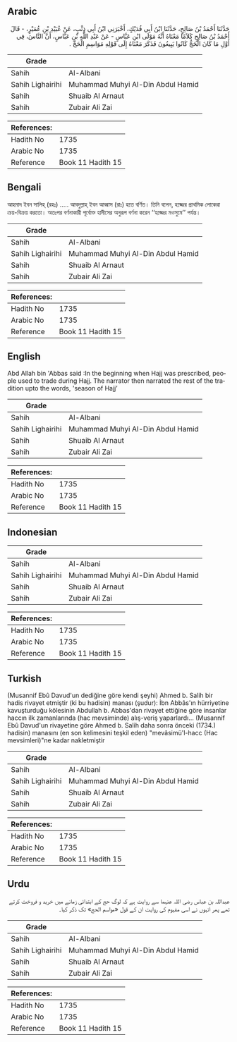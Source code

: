 ## Arabic


<div dir="rtl" lang="ar" style={{fontSize:'larger',backgroundColor:'#f8f9fa',padding:20}}>
حَدَّثَنَا أَحْمَدُ بْنُ صَالِحٍ، حَدَّثَنَا ابْنُ أَبِي فُدَيْكٍ، أَخْبَرَنِي ابْنُ أَبِي ذِئْبٍ، عَنْ عُبَيْدِ بْنِ عُمَيْرٍ، - قَالَ أَحْمَدُ بْنُ صَالِحٍ كَلاَمًا مَعْنَاهُ أَنَّهُ مَوْلَى ابْنِ عَبَّاسٍ - عَنْ عَبْدِ اللَّهِ بْنِ عَبَّاسٍ، أَنَّ النَّاسَ، فِي أَوَّلِ مَا كَانَ الْحَجُّ كَانُوا يَبِيعُونَ فَذَكَرَ مَعْنَاهُ إِلَى قَوْلِهِ مَوَاسِمِ الْحَجِّ ‏.‏
</div>
<div style={{backgroundColor:'#f8f9fa',padding:20, marginBottom: 10}}><table> <thead> <tr> <th>Grade</th> <th></th> </tr> </thead> <tbody> <tr><td>Sahih</td><td>Al-Albani</td></tr><tr><td>Sahih Lighairihi</td><td>Muhammad Muhyi Al-Din Abdul Hamid</td></tr><tr><td>Sahih</td><td>Shuaib Al Arnaut</td></tr><tr><td>Sahih</td><td>Zubair Ali Zai</td></tr></tbody></table><table> <thead> <tr> <th>References:</th> <th></th> </tr> </thead> <tbody><tr><td>Hadith No</td><td>1735</td></tr><tr><td>Arabic No</td><td>1735</td></tr><tr><td>Reference</td><td>Book 11 Hadith 15</td></tr></tbody></table></div>

## Bengali


<div dir="ltr" lang="bn" style={{fontSize:'larger',backgroundColor:'#f8f9fa',padding:20}}>
আহমাদ ইবন সালিহ্ (রহঃ) ..... আবদুল্লাহ্ ইবন আব্বাস (রাঃ) হতে বর্ণিত। তিনি বলেন, হজ্জের প্রাথমিক লোকেরা ক্রয়-বিক্রয় করতো। অতঃপর বর্ণনাকারী পূর্বোক্ত হাদীসের অনুরূপ বর্ণনা করেন ‘‘হজ্জের মওসুমে’’ পর্যন্ত।
</div>
<div style={{backgroundColor:'#f8f9fa',padding:20, marginBottom: 10}}><table> <thead> <tr> <th>Grade</th> <th></th> </tr> </thead> <tbody> <tr><td>Sahih</td><td>Al-Albani</td></tr><tr><td>Sahih Lighairihi</td><td>Muhammad Muhyi Al-Din Abdul Hamid</td></tr><tr><td>Sahih</td><td>Shuaib Al Arnaut</td></tr><tr><td>Sahih</td><td>Zubair Ali Zai</td></tr></tbody></table><table> <thead> <tr> <th>References:</th> <th></th> </tr> </thead> <tbody><tr><td>Hadith No</td><td>1735</td></tr><tr><td>Arabic No</td><td>1735</td></tr><tr><td>Reference</td><td>Book 11 Hadith 15</td></tr></tbody></table></div>

## English


<div dir="ltr" lang="en" style={{fontSize:'larger',backgroundColor:'#f8f9fa',padding:20}}>
Abd Allah bin 'Abbas said :In the beginning when Hajj was prescribed, people used to trade during Hajj. The narrator then narrated the rest of the tradition upto the words, 'season of Hajj’
</div>
<div style={{backgroundColor:'#f8f9fa',padding:20, marginBottom: 10}}><table> <thead> <tr> <th>Grade</th> <th></th> </tr> </thead> <tbody> <tr><td>Sahih</td><td>Al-Albani</td></tr><tr><td>Sahih Lighairihi</td><td>Muhammad Muhyi Al-Din Abdul Hamid</td></tr><tr><td>Sahih</td><td>Shuaib Al Arnaut</td></tr><tr><td>Sahih</td><td>Zubair Ali Zai</td></tr></tbody></table><table> <thead> <tr> <th>References:</th> <th></th> </tr> </thead> <tbody><tr><td>Hadith No</td><td>1735</td></tr><tr><td>Arabic No</td><td>1735</td></tr><tr><td>Reference</td><td>Book 11 Hadith 15</td></tr></tbody></table></div>

## Indonesian


<div dir="ltr" lang="id" style={{fontSize:'larger',backgroundColor:'#f8f9fa',padding:20}}>

</div>
<div style={{backgroundColor:'#f8f9fa',padding:20, marginBottom: 10}}><table> <thead> <tr> <th>Grade</th> <th></th> </tr> </thead> <tbody> <tr><td>Sahih</td><td>Al-Albani</td></tr><tr><td>Sahih Lighairihi</td><td>Muhammad Muhyi Al-Din Abdul Hamid</td></tr><tr><td>Sahih</td><td>Shuaib Al Arnaut</td></tr><tr><td>Sahih</td><td>Zubair Ali Zai</td></tr></tbody></table><table> <thead> <tr> <th>References:</th> <th></th> </tr> </thead> <tbody><tr><td>Hadith No</td><td>1735</td></tr><tr><td>Arabic No</td><td>1735</td></tr><tr><td>Reference</td><td>Book 11 Hadith 15</td></tr></tbody></table></div>

## Turkish


<div dir="ltr" lang="tr" style={{fontSize:'larger',backgroundColor:'#f8f9fa',padding:20}}>
(Musannif Ebû Davud'un dediğine göre kendi şeyhi) Ahmed b. Salih bir hadis rivayet etmiştir (ki bu hadisin) manası (şudur): İbn Abbâs'ın hürriyetine kavuşturduğu kölesinin Abdullah b. Abbas'dan rivayet ettiğine göre insanlar haccın ilk zamanlarında (hac mevsiminde) alış-veriş yaparlardı... (Musannif Ebû Davud'un riva­yetine göre Ahmed b. Salih daha sonra önceki (1734.) hadisin) manasını (en son kelimesini teşkil eden) "mevâsimü'l-hacc (Hac mevsimleri)"ne kadar nakletmiştir
</div>
<div style={{backgroundColor:'#f8f9fa',padding:20, marginBottom: 10}}><table> <thead> <tr> <th>Grade</th> <th></th> </tr> </thead> <tbody> <tr><td>Sahih</td><td>Al-Albani</td></tr><tr><td>Sahih Lighairihi</td><td>Muhammad Muhyi Al-Din Abdul Hamid</td></tr><tr><td>Sahih</td><td>Shuaib Al Arnaut</td></tr><tr><td>Sahih</td><td>Zubair Ali Zai</td></tr></tbody></table><table> <thead> <tr> <th>References:</th> <th></th> </tr> </thead> <tbody><tr><td>Hadith No</td><td>1735</td></tr><tr><td>Arabic No</td><td>1735</td></tr><tr><td>Reference</td><td>Book 11 Hadith 15</td></tr></tbody></table></div>

## Urdu


<div dir="rtl" lang="ur" style={{fontSize:'larger',backgroundColor:'#f8f9fa',padding:20}}>
عبداللہ بن عباس رضی اللہ عنہما سے روایت ہے کہ لوگ حج کے ابتدائی زمانے میں خرید و فروخت کرتے تھے پھر انہوں نے اسی مفہوم کی روایت ان کے قول «مواسم الحج» تک ذکر کیا۔
</div>
<div style={{backgroundColor:'#f8f9fa',padding:20, marginBottom: 10}}><table> <thead> <tr> <th>Grade</th> <th></th> </tr> </thead> <tbody> <tr><td>Sahih</td><td>Al-Albani</td></tr><tr><td>Sahih Lighairihi</td><td>Muhammad Muhyi Al-Din Abdul Hamid</td></tr><tr><td>Sahih</td><td>Shuaib Al Arnaut</td></tr><tr><td>Sahih</td><td>Zubair Ali Zai</td></tr></tbody></table><table> <thead> <tr> <th>References:</th> <th></th> </tr> </thead> <tbody><tr><td>Hadith No</td><td>1735</td></tr><tr><td>Arabic No</td><td>1735</td></tr><tr><td>Reference</td><td>Book 11 Hadith 15</td></tr></tbody></table></div>